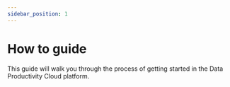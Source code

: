 ```yaml
---
sidebar_position: 1
---
```


# How to guide

This guide will walk you through the process of getting started in the Data Productivity Cloud platform.
